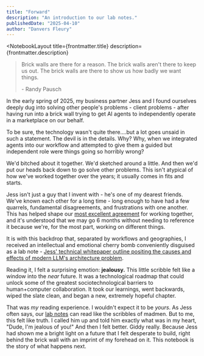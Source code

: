 ```yaml
---
title: "Forward"
description: "An introduction to our lab notes."
publishedDate: "2025-04-10"
author: "Danvers Fleury"
---
```



<NotebookLayout 
  title={frontmatter.title}
  description={frontmatter.description}
>

<NotebookArticleHeader
  title={frontmatter.title}
  author={frontmatter.author}
  publishedDate={frontmatter.publishedDate}
/>

<article class="prose">
<blockquote>
<p>Brick walls are there for a reason. The brick walls aren't there to keep us out. The brick walls are there to show us how badly we want things.</p>
<span class="block text-right">- Randy Pausch</span>
</blockquote>

In the early spring of 2025, my business partner Jess and I found ourselves deeply dug into solving other people's problems - client problems - after having run into a brick wall trying to get AI agents to independently operate in a marketplace on our behalf.

To be sure, the technology wasn't quite there….but a lot goes unsaid in such a statement. The devil is in the details. Why? Why, when we integrated agents into our workflow and attempted to give them a guided but independent role were things going so horribly wrong?

We'd bitched about it together. We'd sketched around a little. And then we'd put our heads back down to go solve other problems. This isn't atypical of how we've worked together over the years; it usually comes in fits and starts.

Jess isn't just a guy that I invent with - he's one of my dearest friends. We've known each other for a long time - long enough to have had a few quarrels, fundamental disagreements, and frustrations with one another. This has helped shape our [most excellent agreement](/agrmt) for working together, and it's understood that we may go 6 months without needing to reference it because we're, for the most part, working on different things.

It is with this backdrop that, separated by workflows and geographies, I received an intellectual and emotional cherry bomb conveniently disguised as a lab note - [Jess' technical whitepaper outline positing the causes and effects of modern LLM's architecture problem](/notebook/ws-tech-foundations).

Reading it, I felt a surprising emotion: **jealousy.** This little scribble felt like a window into the _near_ future. It was a technological roadmap that could unlock some of the greatest sociotechnological barriers to human+computer collaboration. It took our learnings, went backwards, wiped the slate clean, and began a new, extremely hopeful chapter.

That was _my_ reading experience. I wouldn't expect it to be _yours_. As Jess often says, our [lab notes](/notebook) can read like the scribbles of madmen. But to me, this felt like truth. I called him up and told him exactly what was in my heart, "Dude, I'm jealous of you!" And then I felt better. Giddy really. Because Jess had shown me a bright light on a future that I felt desperate to build, right behind the brick wall with an imprint of my forehead on it. This notebook is the story of what happens next.

</article>

</NotebookLayout>
